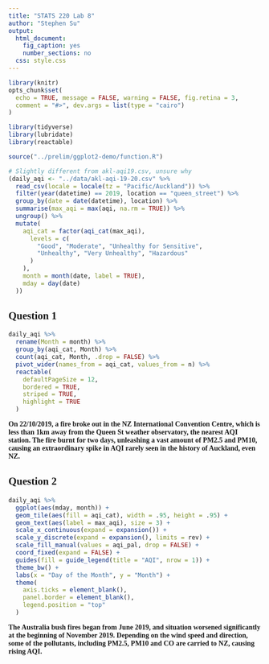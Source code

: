 ```yaml
---
title: "STATS 220 Lab 8"
author: "Stephen Su"
output:
  html_document:
    fig_caption: yes
    number_sections: no
  css: style.css
---
```


<style type="text/css">

body {
  font-family: serif;
}

</style>

```r
library(knitr)
opts_chunk$set(
  echo = TRUE, message = FALSE, warning = FALSE, fig.retina = 3,
  comment = "#>", dev.args = list(type = "cairo")
)
```

```r
library(tidyverse)
library(lubridate)
library(reactable)

source("../prelim/ggplot2-demo/function.R")

# Slightly different from akl-aqi19.csv, unsure why
(daily_aqi <- "../data/akl-aqi-19-20.csv" %>%
  read_csv(locale = locale(tz = "Pacific/Auckland")) %>%
  filter(year(datetime) == 2019, location == "queen_street") %>%
  group_by(date = date(datetime), location) %>%
  summarise(max_aqi = max(aqi, na.rm = TRUE)) %>%
  ungroup() %>%
  mutate(
    aqi_cat = factor(aqi_cat(max_aqi),
      levels = c(
        "Good", "Moderate", "Unhealthy for Sensitive",
        "Unhealthy", "Very Unhealthy", "Hazardous"
      )
    ),
    month = month(date, label = TRUE),
    mday = day(date)
  ))
```


## Question 1
```r
daily_aqi %>%
  rename(Month = month) %>%
  group_by(aqi_cat, Month) %>%
  count(aqi_cat, Month, .drop = FALSE) %>%
  pivot_wider(names_from = aqi_cat, values_from = n) %>%
  reactable(
    defaultPageSize = 12,
    bordered = TRUE,
    striped = TRUE,
    highlight = TRUE
  )
```
**On 22/10/2019, a fire broke out in the NZ International Convention Centre, which is less than 1km away from the Queen St weather observatory, the nearest AQI station. ** **The fire burnt for two days, unleashing a vast amount of PM2.5 and PM10, causing an extraordinary spike in AQI rarely seen in the history of Auckland, even NZ.**

## Question 2
```r
daily_aqi %>%
  ggplot(aes(mday, month)) +
  geom_tile(aes(fill = aqi_cat), width = .95, height = .95) +
  geom_text(aes(label = max_aqi), size = 3) +
  scale_x_continuous(expand = expansion()) +
  scale_y_discrete(expand = expansion(), limits = rev) +
  scale_fill_manual(values = aqi_pal, drop = FALSE) +
  coord_fixed(expand = FALSE) +
  guides(fill = guide_legend(title = "AQI", nrow = 1)) +
  theme_bw() +
  labs(x = "Day of the Month", y = "Month") +
  theme(
    axis.ticks = element_blank(),
    panel.border = element_blank(),
    legend.position = "top"
  )
```
**The Australia bush fires began from June 2019, and situation worsened significantly at the beginning of November 2019. Depending on the wind speed and direction, some of the pollutants, including PM2.5, PM10 and CO are carried to NZ, causing rising AQI.**
